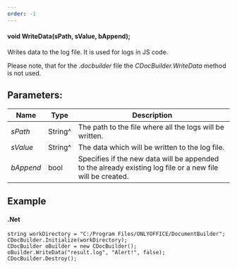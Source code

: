 ```yaml
---
order: -1
---
```

#### void WriteData(sPath, sValue, bAppend);

Writes data to the log file. It is used for logs in JS code.

Please note, that for the *.docbuilder* file the *CDocBuilder.WriteData* method is not used.

## Parameters:

| Name      | Type    | Description                                                                                                |
| --------- | ------- | ---------------------------------------------------------------------------------------------------------- |
| *sPath*   | String^ | The path to the file where all the logs will be written.                                                   |
| *sValue*  | String^ | The data which will be written to the log file.                                                            |
| *bAppend* | bool    | Specifies if the new data will be appended to the already existing log file or a new file will be created. |

## Example

#### .Net

```
string workDirectory = "C:/Program Files/ONLYOFFICE/DocumentBuilder";
CDocBuilder.Initialize(workDirectory);
CDocBuilder oBuilder = new CDocBuilder();
oBuilder.WriteData("result.log", "Alert!", false);
CDocBuilder.Destroy();
```
